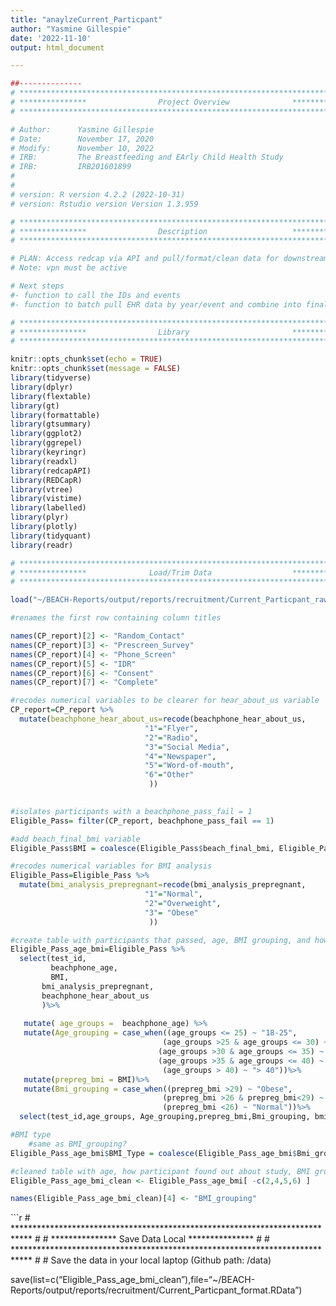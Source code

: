```yaml
---
title: "anaylzeCurrent_Particpant"
author: "Yasmine Gillespie"
date: '2022-11-10'
output: html_document

---
```


```r
##-------------- 
# **************************************************************************** #
# ***************                Project Overview              *************** #
# **************************************************************************** #

# Author:      Yasmine Gillespie
# Date:        November 17, 2020 
# Modify:      November 10, 2022
# IRB:         The Breastfeeding and EArly Child Health Study
# IRB:         IRB201601899
#
#
# version: R version 4.2.2 (2022-10-31)
# version: Rstudio version Version 1.3.959 

# **************************************************************************** #
# ***************                Description                   *************** #
# **************************************************************************** #

# PLAN: Access redcap via API and pull/format/clean data for downstream analysis.
# Note: vpn must be active

# Next steps
#- function to call the IDs and events
#- function to batch pull EHR data by year/event and combine into final dataset. 


```

```r

# **************************************************************************** #
# ***************                Library                       *************** #
# **************************************************************************** #

knitr::opts_chunk$set(echo = TRUE)
knitr::opts_chunk$set(message = FALSE)
library(tidyverse)
library(dplyr)
library(flextable)
library(gt)
library(formattable)
library(gtsummary)
library(ggplot2)
library(ggrepel)
library(keyringr)
library(readxl)
library(redcapAPI)
library(REDCapR)
library(vtree)
library(vistime)
library(labelled)
library(plyr)
library(plotly)
library(tidyquant)
library(readr)
```

```r

# **************************************************************************** #
# ***************              Load/Trim Data                  *************** #
# **************************************************************************** #

load("~/BEACH-Reports/output/reports/recruitment/Current_Particpant_raw.RData")

```

```r

#renames the first row containing column titles

names(CP_report)[2] <- "Random_Contact"
names(CP_report)[3] <- "Prescreen_Survey"
names(CP_report)[4] <- "Phone_Screen"
names(CP_report)[5] <- "IDR"
names(CP_report)[6] <- "Consent"
names(CP_report)[7] <- "Complete"

```

```r

#recodes numerical variables to be clearer for hear_about_us variable
CP_report=CP_report %>%
  mutate(beachphone_hear_about_us=recode(beachphone_hear_about_us,
                              "1"="Flyer",
                              "2"="Radio",
                              "3"="Social Media",
                              "4"="Newspaper",
                              "5"="Word-of-mouth",
                              "6"="Other"
                               ))
                              
```

```r

#isolates participants with a beachphone_pass_fail = 1
Eligible_Pass= filter(CP_report, beachphone_pass_fail == 1)

```

```r

#add beach_final_bmi variable 
Eligible_Pass$BMI = coalesce(Eligible_Pass$beach_final_bmi, Eligible_Pass$beachphone_prepreg_bmi)

```

```r

#recodes numerical variables for BMI analysis
Eligible_Pass=Eligible_Pass %>%
  mutate(bmi_analysis_prepregnant=recode(bmi_analysis_prepregnant,
                              "1"="Normal",
                              "2"="Overweight",
                              "3"= "Obese"
                               ))

```

```r

#create table with participants that passed, age, BMI grouping, and how they heard about the study
Eligible_Pass_age_bmi=Eligible_Pass %>%
  select(test_id,
         beachphone_age,
         BMI,
       bmi_analysis_prepregnant,
       beachphone_hear_about_us
       )%>%
  
   mutate( age_groups =  beachphone_age) %>%
   mutate(Age_grouping = case_when((age_groups <= 25) ~ "18-25",
                                  (age_groups >25 & age_groups <= 30) ~ "26-30",
                                 (age_groups >30 & age_groups <= 35) ~ "31-35",
                                 (age_groups >35 & age_groups <= 40) ~ "36-40",
                                  (age_groups > 40) ~ "> 40"))%>%
   mutate(prepreg_bmi = BMI)%>%
   mutate(Bmi_grouping = case_when((prepreg_bmi >29) ~ "Obese",
                                  (prepreg_bmi >26 & prepreg_bmi<29) ~ "Overweight",
                                  (prepreg_bmi <26) ~ "Normal"))%>%
  select(test_id,age_groups, Age_grouping,prepreg_bmi,Bmi_grouping, bmi_analysis_prepregnant, beachphone_hear_about_us)


```

```r

#BMI type
    #same as BMI_grouping?
Eligible_Pass_age_bmi$BMI_Type = coalesce(Eligible_Pass_age_bmi$Bmi_grouping, Eligible_Pass_age_bmi$bmi_analysis_prepregnant)

```

```r

#cleaned table with age, how participant found out about study, BMI group 
Eligible_Pass_age_bmi_clean <- Eligible_Pass_age_bmi[ -c(2,4,5,6) ]

```

```r

names(Eligible_Pass_age_bmi_clean)[4] <- "BMI_grouping"

```

```r

# **************************************************************************** #
# ***************              Save Data Local                 *************** #
# **************************************************************************** #
# Save the data in your local laptop (Github path: /data)

save(list=c("Eligible_Pass_age_bmi_clean"),file="~/BEACH-Reports/output/reports/recruitment/Current_Particpant_format.RData")
